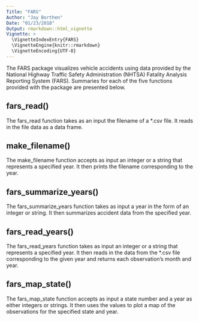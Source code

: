 ```yaml
---
Title: "FARS"
Author: "Jay Borthen"
Date: "01/23/2018"
Output: rmarkdown::html_vignette
Vignette: >
  \VignetteIndexEntry{FARS}
  \VignetteEngine{knitr::rmarkdown}
  \VignetteEncoding{UTF-8}
---
```


The FARS package visualizes vehicle accidents using data provided by the National Highway Traffic Safety Administration (NHTSA) Fatality Analysis Reporting System (FARS). Summaries for each of the five functions provided with the package are presented below.


## fars_read()
The fars_read function takes as an input the filename of a *.csv file.  It reads in the file data as a data frame.


## make_filename()
The make_filename function accepts as input an integer or a string that represents a specified year.  It then prints the filename corresponding to the year.


## fars_summarize_years()
The fars_summarize_years function takes as input a year in the form of an integer or string. It then summarizes accident data from the specified year.


## fars_read_years()
The fars_read_years function takes as input an integer or a string that represents a specified year.  It then reads in the data from the *.csv file corresponding to the given year and returns each observation's month and year.


## fars_map_state()
The fars_map_state function accepts as input a state number and a year as either integers or strings.  It then uses the values to plot a map of the observations for the specified state and year.

